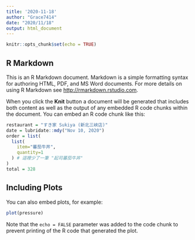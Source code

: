 ---
title: '2020-11-18'
author: "Grace7414"
date: "2020/11/18"
output: html_document
---

```{r setup, include=FALSE}
knitr::opts_chunk$set(echo = TRUE)
```

## R Markdown

This is an R Markdown document. Markdown is a simple formatting syntax for authoring HTML, PDF, and MS Word documents. For more details on using R Markdown see <http://rmarkdown.rstudio.com>.

When you click the **Knit** button a document will be generated that includes both content as well as the output of any embedded R code chunks within the document. You can embed an R code chunk like this:

```{r}
restaurant = "すき家 Sukiya (新北三峽店)"
date = lubridate::mdy("Nov 10, 2020")
order = list(
  list(
    item="蕃茄牛丼",
    quantity=1
  ) # 這裡少了一筆 "起司蕃茄牛丼"
)
total = 328
```

## Including Plots

You can also embed plots, for example:

```{r pressure, echo=FALSE}
plot(pressure)
```

Note that the `echo = FALSE` parameter was added to the code chunk to prevent printing of the R code that generated the plot.
